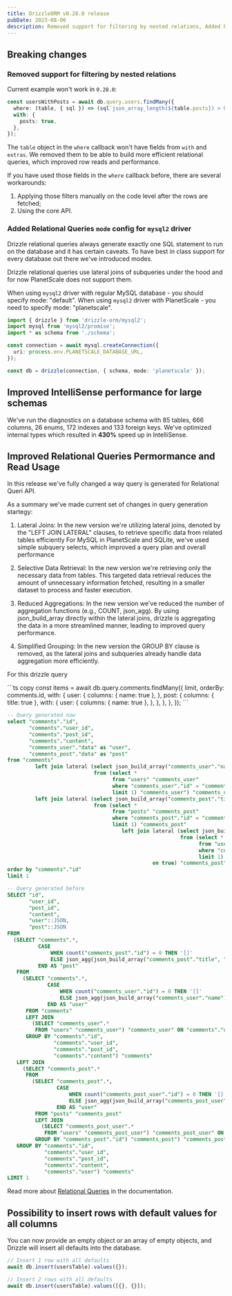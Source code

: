 ```yaml
---
title: DrizzleORM v0.28.0 release
pubDate: 2023-08-06
description: Removed support for filtering by nested relations, Added Relational Queries mode config for mysql2 driver, improved IntelliSense performance for large schemas, improved Relational Queries Permormance and Read Usage. Added possibility to insert rows with default values for all columns.
---
```


## Breaking changes

### Removed support for filtering by nested relations

Current example won't work in `0.28.0`:

```ts
const usersWithPosts = await db.query.users.findMany({
  where: (table, { sql }) => (sql`json_array_length(${table.posts}) > 0`),
  with: {
    posts: true,
  },
});
```

The `table` object in the `where` callback won't have fields from `with` and `extras`. We removed them to be able to build more efficient relational queries, which improved row reads and performance.

If you have used those fields in the `where` callback before, there are several workarounds:

1. Applying those filters manually on the code level after the rows are fetched;
2. Using the core API.

### Added Relational Queries `mode` config for `mysql2` driver

Drizzle relational queries always generate exactly one SQL statement to run on the database and it has certain caveats. To have best in class support for every database out there we've introduced modes.

Drizzle relational queries use lateral joins of subqueries under the hood and for now PlanetScale does not support them.

When using `mysql2` driver with regular MySQL database - you should specify mode: "default".
When using `mysql2` driver with PlanetScale - you need to specify mode: "planetscale".

```ts copy {9}
import { drizzle } from 'drizzle-orm/mysql2';
import mysql from 'mysql2/promise';
import * as schema from './schema';

const connection = await mysql.createConnection({
  uri: process.env.PLANETSCALE_DATABASE_URL,
});

const db = drizzle(connection, { schema, mode: 'planetscale' });
```

## Improved IntelliSense performance for large schemas

We've run the diagnostics on a database schema with 85 tables, 666 columns, 26 enums, 172 indexes and 133 foreign keys. We've optimized internal types which resulted in **430%** speed up in IntelliSense.

## Improved Relational Queries Permormance and Read Usage

In this release we've fully changed a way query is generated for Relational Queri API.

As a summary we've made current set of changes in query generation startegy:

1. Lateral Joins: In the new version we're utilizing lateral joins, denoted by the "LEFT JOIN LATERAL" clauses, to retrieve specific data from related tables efficiently For MySQL in PlanetScale and SQLite, we've used simple subquery selects, which improved a query plan and overall performance

2. Selective Data Retrieval: In the new version we're retrieving only the necessary data from tables. This targeted data retrieval reduces the amount of unnecessary information fetched, resulting in a smaller dataset to process and faster execution.

3. Reduced Aggregations: In the new version we've reduced the number of aggregation functions (e.g., COUNT, json_agg). By using json_build_array directly within the lateral joins, drizzle is aggregating the data in a more streamlined manner, leading to improved query performance.

4. Simplified Grouping: In the new version the GROUP BY clause is removed, as the lateral joins and subqueries already handle data aggregation more efficiently.

For this drizzle query

<Section>
```ts copy
const items = await db.query.comments.findMany({
  limit,
  orderBy: comments.id,
  with: {
    user: {
      columns: { name: true },
    },
    post: {
      columns: { title: true },
      with: {
        user: {
          columns: { name: true },
        },
      },
    },
  },
});
```

```sql
-- Query generated now
select "comments"."id",
       "comments"."user_id",
       "comments"."post_id",
       "comments"."content",
       "comments_user"."data" as "user",
       "comments_post"."data" as "post"
from "comments"
         left join lateral (select json_build_array("comments_user"."name") as "data"
                            from (select *
                                  from "users" "comments_user"
                                  where "comments_user"."id" = "comments"."user_id"
                                  limit 1) "comments_user") "comments_user" on true
         left join lateral (select json_build_array("comments_post"."title", "comments_post_user"."data") as "data"
                            from (select *
                                  from "posts" "comments_post"
                                  where "comments_post"."id" = "comments"."post_id"
                                  limit 1) "comments_post"
                                     left join lateral (select json_build_array("comments_post_user"."name") as "data"
                                                        from (select *
                                                              from "users" "comments_post_user"
                                                              where "comments_post_user"."id" = "comments_post"."user_id"
                                                              limit 1) "comments_post_user") "comments_post_user"
                                               on true) "comments_post" on true
order by "comments"."id"
limit 1
```

```sql
-- Query generated before
SELECT "id",
       "user_id",
       "post_id",
       "content",
       "user"::JSON,
       "post"::JSON
FROM
  (SELECT "comments".*,
          CASE
              WHEN count("comments_post"."id") = 0 THEN '[]'
              ELSE json_agg(json_build_array("comments_post"."title", "comments_post"."user"::JSON))::text
          END AS "post"
   FROM
     (SELECT "comments".*,
             CASE
                 WHEN count("comments_user"."id") = 0 THEN '[]'
                 ELSE json_agg(json_build_array("comments_user"."name"))::text
             END AS "user"
      FROM "comments"
      LEFT JOIN
        (SELECT "comments_user".*
         FROM "users" "comments_user") "comments_user" ON "comments"."user_id" = "comments_user"."id"
      GROUP BY "comments"."id",
               "comments"."user_id",
               "comments"."post_id",
               "comments"."content") "comments"
   LEFT JOIN
     (SELECT "comments_post".*
      FROM
        (SELECT "comments_post".*,
                CASE
                    WHEN count("comments_post_user"."id") = 0 THEN '[]'
                    ELSE json_agg(json_build_array("comments_post_user"."name"))
                END AS "user"
         FROM "posts" "comments_post"
         LEFT JOIN
           (SELECT "comments_post_user".*
            FROM "users" "comments_post_user") "comments_post_user" ON "comments_post"."user_id" = "comments_post_user"."id"
         GROUP BY "comments_post"."id") "comments_post") "comments_post" ON "comments"."post_id" = "comments_post"."id"
   GROUP BY "comments"."id",
            "comments"."user_id",
            "comments"."post_id",
            "comments"."content",
            "comments"."user") "comments"
LIMIT 1
```
</Section>

Read more about [Relational Queries](/docs/rqb) in the documentation.

## Possibility to insert rows with default values for all columns

You can now provide an empty object or an array of empty objects, and Drizzle will insert all defaults into the database.

```ts copy {2,5}
// Insert 1 row with all defaults
await db.insert(usersTable).values({});

// Insert 2 rows with all defaults
await db.insert(usersTable).values([{}, {}]);
```
